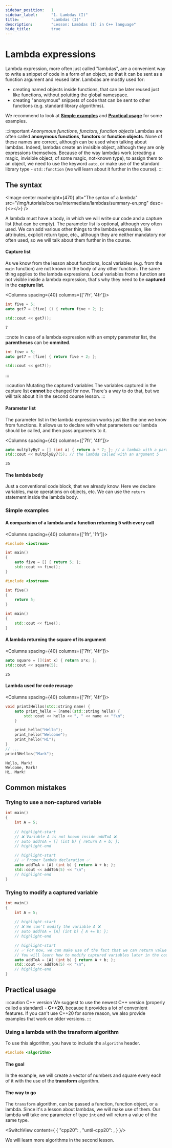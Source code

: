 ```yaml
---
sidebar_position:	1
sidebar_label:		"1. Lambdas (I)"
title:				"Lambdas (I)"
description:		"Lesson: Lambdas (I) in C++ language"
hide_title:			true
---
```





# Lambda expressions

Lambda expression, more often just called "lambdas", are a convenient way to write a snippet of code in a form of an object,
so that it can be sent as a function argument and reused later.
Lambdas are mostly used for:
 - creating named objects inside functions, that can be later reused just like functions, without polutting the global namespace.
 - creating "anonymous" snippets of code that can be sent to other functions (e.g. standard library algorithms).

We recommend to look at [**Simple examples**](#simple-examples) and [**Practical usage**](#practical-usage) for some examples.

:::important *Anonymous functions, functors, function objects*
Lambdas are often called **anonymous functions**, **functors** or **function objects**.
None of these names are correct, although can be used when talking about lambdas.
Indeed, lambdas create an invisible object, although they are only expressions themselves.
Because of the way lambdas work (creating a magic, invisible object, of some magic, not-known type), to assign them to an object,
we need to use the keyword `auto`, or make use of the standard library type - `std::function` (we will learn about it further in the course).
:::

## The syntax
<Image center
		maxheight={470}
		alt="The syntax of a lambda"
		src="/img/tutorials/course/intermediate/lambdas/summary-en.png"
		desc={<></>}
	/>
<br/>

A lambda must have a body, in which we will write our code and a capture list (that can be empty).
The parameter list is optional, although very often used.
We can add various other things to the lambda expression, like attributes, explicit return type, etc.,
although they are neither mandatory nor often used, so we will talk about them further in the course.

#### Capture list
As we know from the lesson about functions, local variables (e.g. from the `main` function) are not known in the body of any other function.
The same thing applies to the lambda expressions. Local variables from a function are not visible inside a lambda expression,
that's why they need to be **captured** in the **capture list**.

<Columns spacing={40} columns={['7fr', '4fr']}>
<div>

```cpp title="A lambda with a capture list"
int five = 5;
auto get7 = [five] () { return five + 2; };

std::cout << get7();
```

</div>

<div>

```plaintext title="Result (console)"
7
```

</div>
</Columns>

:::note
In case of a lambda expression with an empty parameter list, the **parentheses** can be **ommited**.
```cpp
int five = 5;
auto get7 = [five] { return five + 2; };

std::cout << get7();
```
:::

:::caution Mutating the captured variables
The variables captured in the capture list **cannot** be changed for now.
There's a way to do that, but we will talk about it in the second course lesson.
:::

#### Parameter list

The parameter list in the lambda expression works just like the one we know from functions.
It allows us to declare with what parameters our lambda should be called, and then pass arguments to it.

<Columns spacing={40} columns={['7fr', '4fr']}>
<div>

```cpp title="A lambda with a parameter list."
auto multplyBy7 = [] (int a) { return a * 7; }; // a lambda with a parameter of type int
std::cout << multplyBy7(5); // the lambda called with an argument 5
```

</div>

<div>

```plaintext title="Result (console)"
35
```

</div>
</Columns>

#### The lambda body
Just a conventional code block, that we already know. Here we declare variables, make operations on objects, etc.
We can use the `return` statement inside the lambda body.

### Simple examples

#### A comparision of a lambda and a function returning 5 with every call

<Columns spacing={40} columns={['1fr', '1fr']}>
<div>

```cpp title="Lambda"
#include <iostream>

int main()
{
	auto five = [] { return 5; };
	std::cout << five();
}
```

</div>

<div>

```cpp title="Function"
#include <iostream>

int five() 
{
	return 5;
}

int main()
{
	std::cout << five();
}
```

</div>
</Columns>

#### A lambda returning the square of its argument

<Columns spacing={40} columns={['7fr', '4fr']}>
<div>

```cpp title="Lambda expression with a parameter"
auto square = [](int x) { return x*x; };
std::cout << square(5);
```

</div>

<div>

```plaintext title="Result (console)"
25
```

</div>
</Columns>

#### Lambda used for code reusage

<Columns spacing={40} columns={['7fr', '4fr']}>
<div>

```cpp title="Lambda as a function in function"
void print3Hellos(std::string name) {
	auto print_hello = [name](std::string hello) {
		std::cout << hello << ", " << name << "!\n";
	}

	print_hello("Hello");
	print_hello("Welcome");
	print_hello("Hi");
}
// ...
print3Hellos("Mark");
```

</div>

<div>

```plaintext title="Result (console)"
Hello, Mark!
Welcome, Mark!
Hi, Mark!
```

</div>
</Columns>

## Common mistakes

### Trying to use a non-captured variable

```cpp title='Trying to use a non-captured variable'
int main()
{
	int A = 5;
	
	// highlight-start
	// ❌ Variable A is not known inside addToA ❌ 
	// auto addToA = [] (int b) { return A + b; };
	// highlight-end

	// highlight-start
	// ✅ Proper lambda declaration ✅
	auto addToA = [A] (int b) { return A + b; };
	std::cout << addToA(5) << "\n";
	// highlight-end
}
```

### Trying to modify a captured variable

```cpp title='Trying to modify a captured variable'
int main()
{
	int A = 5;
	
	// highlight-start
	// ❌ We can't modify the variable A ❌
	// auto addToA = [A] (int b) { A += b; };
	// highlight-end

	// highlight-start
	// ✅ For now, we can make use of the fact that we can return values.
	// You will learn how to modify captured variables later in the course. ✅
	auto addToA = [A] (int b) { return A + b; };
	std::cout << addToA(5) << "\n";
	// highlight-end
}
```

## Practical usage

:::caution C++ version
We suggest to use the newest C++ version (properly called a standard) - **C++20**,
because it provides a lot of convenient features.
If you can't use C++20 for some reason, we also provide examples that work on older versions.
:::

### Using a lambda with the **transform** algorithm

To use this algorithm, you have to include the `algorithm` header.

```cpp
#include <algorithm>
```

#### The goal
In the example, we will create a vector of numbers and square every each of it with the use of the **transform** algorithm.

#### The way to go
The `transform` algorithm, can be passed a function, function object, or a lambda.
Since it's a lesson about lambdas, we will make use of them. Our lambda will take one parameter of type `int` and will return a value of the same type.

<SwitchView content={
		{
			"cpp20":		<TransformIntroExampleCpp20 />,
			"until-cpp20":	<TransformIntroExampleUntilCpp20 />,
		}
	}/>

We will learn more algorithms in the second lesson.